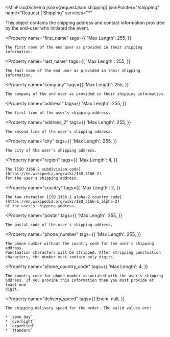 
<MinFraudSchema
  json={requestJson.shipping}
  jsonPointer="/shipping"
  name="Request | Shipping"
  services="*"
>
  This object contains the shipping address and contact information provided
  by the end-user who initiated the event.

  <Property
    name="first_name"
    tags={{
      'Max Length': 255,
    }}
  >
    The first name of the end user as provided in their shipping information.
  </Property>

  <Property
    name="last_name"
    tags={{
      'Max Length': 255,
    }}
  >
    The last name of the end user as provided in their shipping information.
  </Property>

  <Property
    name="company"
    tags={{
      'Max Length': 255,
    }}
  >
    The company of the end user as provided in their shipping information.
  </Property>

  <Property
    name="address"
    tags={{
      'Max Length': 255,
    }}
  >
    The first line of the user's shipping address.
  </Property>

  <Property
    name="address_2"
    tags={{
      'Max Length': 255,
    }}
  >
    The second line of the user's shipping address.
  </Property>

  <Property
    name="city"
    tags={{
      'Max Length': 255,
    }}
  >
    The city of the user's shipping address.
  </Property>

  <Property
    name="region"
    tags={{
      'Max Length': 4,
    }}
  >
    The [ISO 3166-2 subdivision code](https://en.wikipedia.org/wiki/ISO_3166-2)
    for the user's shipping address.
  </Property>

  <Property
    name="country"
    tags={{
      'Max Length': 2,
    }}
  >
    The two character [ISO 3166-1 alpha-2 country code](https://en.wikipedia.org/wiki/ISO_3166-1_alpha-2)
    of the user's shipping address.
  </Property>

  <Property
    name="postal"
    tags={{
      'Max Length': 255,
    }}
  >
    The postal code of the user's shipping address.
  </Property>

  <Property
    name="phone_number"
    tags={{
      'Max Length': 255,
    }}
  >
    The phone number without the country code for the user's shipping address.
    Punctuation characters will be stripped. After stripping punctuation
    characters, the number must contain only digits.
  </Property>

  <Property
    name="phone_country_code"
    tags={{
      'Max Length': 4,
    }}
  >
    The country code for phone number associated with the user's shipping
    address. If you provide this information then you must provide at least one
    digit.
  </Property>

  <Property
    name="delivery_speed"
    tags={{
      Enum: null,
    }}
  >
    The shipping delivery speed for the order. The valid values are:

    * `same_day`
    * `overnight`
    * `expedited`
    * `standard`
  </Property>
</MinFraudSchema>
